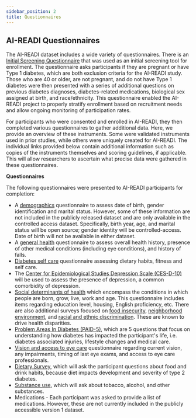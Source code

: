 ```yaml
---
sidebar_position: 2
title: Questionnaires
---
```


## AI-READI Questionnaires

The AI-READI dataset includes a wide variety of questionnaires. There is an [Initial Screening Questionnaire](https://docs.google.com/document/d/1_WieczBogrRwijyicWKF5bm5qyCGk3p1/edit?usp=sharing&ouid=108564693226218799120&rtpof=true&sd=true) that was used as an initial screening tool for enrollment. The questionnaire asks participants if they are pregnant or have Type 1 diabetes, which are both exclusion criteria for the AI-READI study. Those who are 40 or older, are not pregnant, and do not have Type 1 diabetes were then presented with a series of additional questions on previous diabetes diagnoses, diabetes-related medications, biological sex assigned at birth, and race/ethnicity. This questionnaire enabled the AI-READI project to properly stratify enrollment based on recruitment needs and allow ongoing monitoring of participation rates.

For participants who were consented and enrolled in AI-READI, they then completed various questionnaires to gather additional data. Here, we provide an overview of these instruments. Some were validated instruments used in prior studies, while others were uniquely created for AI-READI. The individual links provided below contain additional information such as copies of the instruments themselves and scoring guidelines, if applicable. This will allow researchers to ascertain what precise data were gathered in these questionnaires.

**Questionnaires**

The following questionnaires were presented to AI-READI participants for completion:

- A [demographics](/questionnaires/demographics.pdf) questionnaire to assess date of birth, gender identification and marital status. However, some of these information are not included in the publicly released dataset and are only available in the controlled access dataset. Specifically, birth year, age, and marital status will be open source; gender identity will be controlled-access. Date of birth will not be available in either dataset.
- A [general health](/questionnaires/general-health.pdf) questionnaire to assess overall health history, presence of other medical conditions (including eye conditions), and history of falls.
- [Diabetes self care](/questionnaires/diabetes-self-care.pdf) questionnaire assessing dietary habits, fitness and self care.
- The [Center for Epidemiological Studies Depression Scale (CES-D-10)](/questionnaires/depression.pdf) will be used to assess the presence of depression, a common comorbidity of depression.
- [Social determinants of health](/questionnaires/sdoh.pdf) which encompass the conditions in which people are born, grow, live, work and age. This questionnaire includes items regarding education level, housing, English proficiency, etc. There are also additional surveys focused on [food insecurity](/questionnaires/food-security.pdf), [neighborhood environment](/questionnaires/neighborhood.pdf), and [racial and ethnic discrimination](/questionnaires/racial.pdf). These are known to drive health disparities.
- [Problem Areas In Diabetes (PAID-5)](/questionnaires/paid-5.pdf), which are 5 questions that focus on understanding how diabetes has impacted the participant's life, i.e. diabetes associated injuries, lifestyle changes and medical care.
- [Vision and access to eye care](/questionnaires/visual.pdf) questionnaire regarding current vision, any impairments, timing of last eye exams, and access to eye care professionals.
- [Dietary Survey](/questionnaires/dietary.pdf), which will ask the participant questions about food and drink habits, because diet impacts development and severity of type 2 diabetes.
- [Substance use](/questionnaires/substance-use.pdf), which will ask about tobacco, alcohol, and other substances.
- Medications - Each participant was asked to provide a list of medications. However, these are not currently included in the publicly accessible version 1 dataset.


<PageFeedback />
